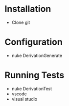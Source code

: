 

# Installation
- Clone git

# Configuration
- nuke DerivationGenerate

# Running Tests
- nuke DerivationTest
- vscode
- visual studio
